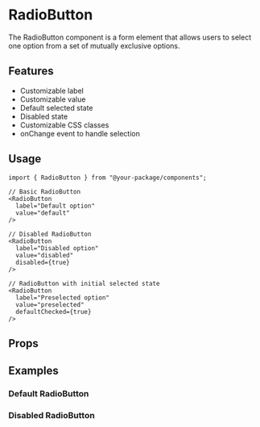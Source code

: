 
<Meta of={RadioButtonStories} />

# RadioButton

The RadioButton component is a form element that allows users to select one option from a set of mutually exclusive options.

## Features

- Customizable label
- Customizable value
- Default selected state
- Disabled state
- Customizable CSS classes
- onChange event to handle selection

## Usage

```tsx
import { RadioButton } from "@your-package/components";

// Basic RadioButton
<RadioButton
  label="Default option"
  value="default"
/>

// Disabled RadioButton
<RadioButton
  label="Disabled option"
  value="disabled"
  disabled={true}
/>

// RadioButton with initial selected state
<RadioButton
  label="Preselected option"
  value="preselected"
  defaultChecked={true}
/>
```

## Props

<Controls />

## Examples

### Default RadioButton

<Story of={RadioButtonStories.RadioDefault} />

### Disabled RadioButton

<Story of={RadioButtonStories.RadioDisabled} />
